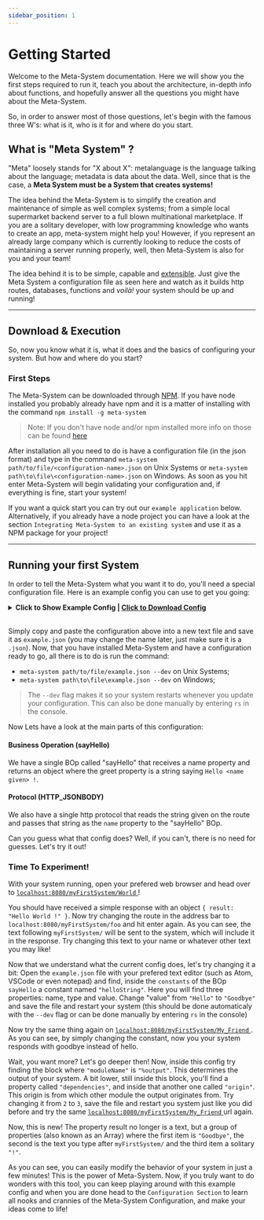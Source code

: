 ```yaml
---
sidebar_position: 1
---
```


# Getting Started
Welcome to the Meta-System documentation. Here we will show you the first steps required to run it, teach you about the architecture, in-depth info about functions, and hopefully answer all the questions you might have about the Meta-System.
 
So, in order to answer most of those questions, let's begin with the famous three W's: what is it, who is it for and where do you start.
 
 
## What is "Meta System" ?
 
"Meta" loosely stands for "X about X": metalanguage is the language talking about the language; metadata is data about the data. Well, since that is the case, a **Meta System must be a System that creates systems!**
 
The idea behind the Meta-System is to simplify the creation and maintenance of simple as well complex systems; from a simple local supermarket backend server to a full blown multinational marketplace. If you are a solitary developer, with low programming knowledge who wants to create an app, meta-system might help you! However, if you represent an already large company which is currently looking to reduce the costs of maintaining a server running properly, well, then Meta-System is also for you and your team!
 
The idea behind it is to be simple, capable and [extensible](./architecture/extending-functionality). Just give the Meta System a configuration file as seen here and watch as it builds http routes, databases, functions and *voilà!* your system should be up and running!

----
## Download & Execution
So, now you know what it is, what it does and the basics of configuring your system. But how and where do you start?
 
### First Steps
The Meta-System can be downloaded through [NPM](https://www.npmjs.com/). If you have node installed you probably already have npm and it is a matter of installing with the command
`npm install -g meta-system`
> Note: If you don't have node and/or npm installed more info on those can be found [here](https://nodejs.org/en/)
 
After installation all you need to do is have a configuration file (in the json format) and type in the command `meta-system path/to/file/<configuration-name>.json` on Unix Systems or `meta-system path\to\file\<configuration-name>.json` on Windows. As soon as you hit enter Meta-System will begin validating your configuration and, if everything is fine, start your system!
 
If you want a quick start you can try out our `example application` below. Alternatively, if you already have a node project you can have a look at the section `Integrating Meta-System to an existing system` and use it as a NPM package for your project!
 
----
## Running your first System
In order to tell the Meta-System what you want it to do, you'll need a special configuration file. Here is an example config you can use to get you going:


<details>
  <summary><b>Click to Show Example Config | <nbsp/>
  <a href="pathname:///jsons/example.txt" download="example.json">Click to Download Config</a>
</b></summary>
<CodeBlock className="language-json">{ExampleConfig}</CodeBlock>
</details><br/>

Simply copy and paste the configuration above into a new text file and save it as `example.json` (you may change the name later, just make sure it is a `.json`). Now, that you have installed Meta-System and have a configuration ready to go, all there is to do is run the command:

- `meta-system path/to/file/example.json --dev` on Unix Systems;
- `meta-system path\to\file\example.json --dev` on Windows;

> The `--dev` flag makes it so your system restarts whenever you update your configuration. This can also be done manually by entering `rs` in the console.

Now Lets have a look at the main parts of this configuration:

#### Business Operation (sayHello)
We have a single BOp called "sayHello" that receives a name property and returns an object where the greet property is a string saying `Hello <name given> !`. 

#### Protocol (HTTP_JSONBODY)
We also have a single http protocol that reads the string given on the route and passes that string as the `name` property to the "sayHello" BOp.

Can you guess what that config does? Well, if you can't, there is no need for guesses. Let's try it out! 

### Time To Experiment!

With your system running, open your prefered web browser and head over to <a href="localhost:8080/myFirstSystem/World" target="_blank"> `localhost:8080/myFirstSystem/World` </a> ! 

You should have received a simple response with an object `{ result: "Hello World !" }`. Now try changing the route in the address bar to `localhost:8080/myFirstSystem/foo` and hit enter again. As you can see, the text following `myFirstSystem/` will be sent to the system, which will include it in the response. Try changing this text to your name or whatever other text you may like!

Now that we understand what the current config does, let's try changing it a bit:
Open the `example.json` file with your prefered text editor (such as Atom, VSCode or even notepad) and find, inside the `constants` of the BOp `sayHello` a constant named `"helloString"`. Here you will find three properties: name, type and value. Change "value" from `"Hello"` to `"Goodbye"` and save the file and restart your system (this should be done automaticaly with the `--dev` flag or can be done manually by entering `rs` in the console)

Now try the same thing again on <a href="localhost:8080/myFirstSystem/My_Friend" target="_blank"> `localhost:8080/myFirstSystem/My_Friend` </a>. As you can see, by simply changing the constant, now you your system responds with goodbye instead of hello.

Wait, you want more? Let's go deeper then! Now, inside this config try finding the block where `"moduleName"` is `"%output"`. This determines the output of your system. A bit lower, still inside this block, you'll find a property called `"dependencies"`, and inside that another one called `"origin"`. This origin is from which other module the output originates from. Try changing it from `2` to `3`, save the file and restart you system just like you did before and try the same <a href="localhost:8080/myFirstSystem/My_Friend" target="_blank"> `localhost:8080/myFirstSystem/My_Friend` </a> url again.

Now, this is new! The property result no longer is a text, but a group of properties (also known as an Array) where the first item is `"Goodbye"`, the second is the text you type after `myFirstSystem/` and the third item a solitary `"!"`.

As you can see, you can easily modify the behavior of your system in just a few minutes! This is the power of Meta-System. Now, if you truly want to do wonders with this tool, you can keep playing around with this example config and when you are done head to the `Configuration Section` to learn all nooks and crannies of the Meta-System Configuration, and make your ideas come to life!
